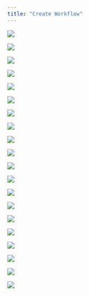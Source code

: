 ```yaml
---
title: "Create Workflow"
---
```



![](/images/wf/wf-1.png)

![](/images/wf/wf-2.png)

![](/images/wf/wf-3.png)

![](/images/wf/wf-4.png)

![](/images/wf/wf-5.png)

![](/images/wf/wf-6.png)

![](/images/wf/wf-7.png)

![](/images/wf/wf-8.png)

![](/images/wf/wf-9.png)

![](/images/wf/wf-10.png)

![](/images/wf/wf-11.png)

![](/images/wf/wf-12.png)

![](/images/wf/wf-13.png)

![](/images/wf/wf-14.png)

![](/images/wf/wf-15.png)

![](/images/wf/wf-16.png)

![](/images/wf/wf-17.png)

![](/images/wf/wf-18.png)

![](/images/wf/wf-19.png)

![](/images/wf/wf-20.png)

